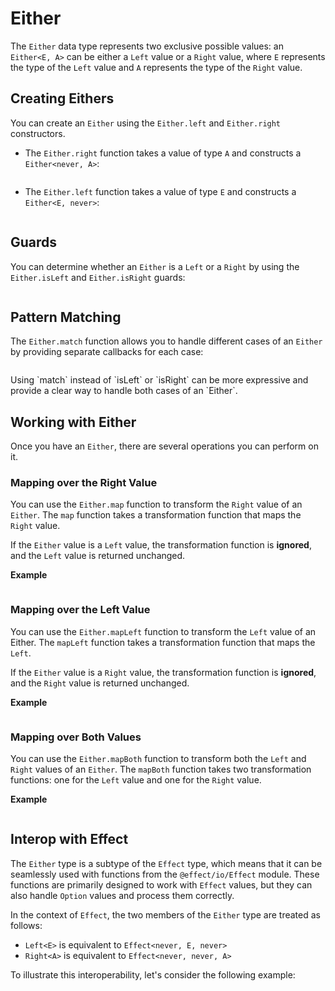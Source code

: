 
# Either

The `Either` data type represents two exclusive possible values: an `Either<E, A>` can be either a `Left` value or a `Right` value, where `E` represents the type of the `Left` value and `A` represents the type of the `Right` value.

## Creating Eithers

You can create an `Either` using the `Either.left` and `Either.right` constructors.

- The `Either.right` function takes a value of type `A` and constructs a `Either<never, A>`:

  ```ts file=<rootDir>/src/data-types/either/right.ts

  ```

- The `Either.left` function takes a value of type `E` and constructs a `Either<E, never>`:

  ```ts file=<rootDir>/src/data-types/either/left.ts

  ```

## Guards

You can determine whether an `Either` is a `Left` or a `Right` by using the `Either.isLeft` and `Either.isRight` guards:

```ts file=<rootDir>/src/data-types/either/guards.ts

```

## Pattern Matching

The `Either.match` function allows you to handle different cases of an `Either` by providing separate callbacks for each case:

```ts file=<rootDir>/src/data-types/either/match.ts

```

<Idea>
  Using `match` instead of `isLeft` or `isRight` can be more expressive and
  provide a clear way to handle both cases of an `Either`.
</Idea>

## Working with Either

Once you have an `Either`, there are several operations you can perform on it.

### Mapping over the Right Value

You can use the `Either.map` function to transform the `Right` value of an `Either`.
The `map` function takes a transformation function that maps the `Right` value.

If the `Either` value is a `Left` value, the transformation function is **ignored**, and the `Left` value is returned unchanged.

**Example**

```ts file=<rootDir>/src/data-types/either/mapRight.ts

```

### Mapping over the Left Value

You can use the `Either.mapLeft` function to transform the `Left` value of an Either. The `mapLeft` function takes a transformation function that maps the `Left`.

If the `Either` value is a `Right` value, the transformation function is **ignored**, and the `Right` value is returned unchanged.

**Example**

```ts file=<rootDir>/src/data-types/either/mapLeft.ts

```

### Mapping over Both Values

You can use the `Either.mapBoth` function to transform both the `Left` and `Right` values of an `Either`. The `mapBoth` function takes two transformation functions: one for the `Left` value and one for the `Right` value.

**Example**

```ts file=<rootDir>/src/data-types/either/mapBoth.ts

```

## Interop with Effect

The `Either` type is a subtype of the `Effect` type, which means that it can be seamlessly used with functions from the `@effect/io/Effect` module. These functions are primarily designed to work with `Effect` values, but they can also handle `Option` values and process them correctly.

In the context of `Effect`, the two members of the `Either` type are treated as follows:

- `Left<E>` is equivalent to `Effect<never, E, never>`
- `Right<A>` is equivalent to `Effect<never, never, A>`

To illustrate this interoperability, let's consider the following example:

```ts file=<rootDir>/src/data-types/either/interop-effect.ts

```
